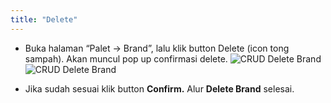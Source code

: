 ```yaml
---
title: "Delete"
---
```


- Buka halaman “Palet -> Brand”, lalu klik button Delete (icon tong sampah). Akan muncul pop up confirmasi delete.
  ![CRUD Delete Brand](/image/storage/crud-brand/delete/a-1.png "CRUD Delete Brand")
  ![CRUD Delete Brand](/image/storage/crud-brand/delete/a-2.png "CRUD Delete Brand")

- Jika sudah sesuai klik button **Confirm.** Alur **Delete Brand** selesai.
